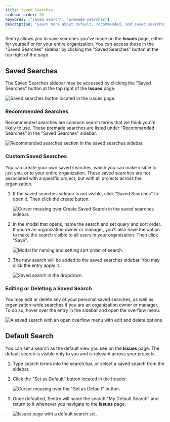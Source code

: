 ```yaml
---
title: Saved Searches
sidebar_order: 20
keywords: ["saved search", "premade searches"]
description: "Learn more about default, recommended, and saved searches."
---
```


Sentry allows you to save searches you've made on the **Issues** page, either for yourself or for your entire organization. You can access these in the "Saved Searches" sidebar by clicking the "Saved Searches" button at the top right of the page.


## Saved Searches

The Saved Searches sidebar may be accessed by clicking the "Saved Searches" button at the top right of the **Issues** page.

![Saved searches button located in the issues page.](search-saved-searches-button.png)

### Recommended Searches

Recommended searches are common search terms that we think you're likely to use. These premade searches are listed under "Recommended Searches" in the "Saved Searches" sidebar.

![Recommended searches section in the saved searches sidebar.](search-recommended.png)

### Custom Saved Searches

You can create your own saved searches, which you can make visible to just you, or to your entire organization. These saved searches are not associated with a specific project, but with all projects across the organization.

1. If the saved searches sidebar is not visible, click "Saved Searches" to open it. Then click the create button.

   ![Cursor mousing over Create Saved Search in the saved searches sidebar.](search-add-saved-search-step-one.png)

2. In the modal that opens, name the search and set query and sort order. If you're an organization owner or manager, you'll also have the option to make the search visible to all users in your organization. Then click "Save".

   ![Modal for naming and setting sort order of search.](search-add-saved-search-step-two.png)

3. The new search will be added to the saved searches sidebar. You may click the entry apply it.

   ![Saved search in the dropdown.](search-add-saved-search-step-three.png)

### Editing or Deleting a Saved Search

You may edit or delete any of your personal saved searches, as well as organization-wide searches if you are an organization owner or manager. To do so, hover over the entry in the sidebar and open the overflow menu.

![A saved search with an open overflow menu with edit and delete options](search-saved-search-edit-delete.png)

## Default Search

You can set a search as the default view you see on the **Issues** page. The default search is visible only to you and is relevant across your projects.

1. Type search terms into the search bar, or select a saved search from the sidebar.

2. Click the "Set as Default" button located in the header.

   ![Cursor mousing over the "Set as Default" button.](search-default-step-two.png)

3. Once defaulted, Sentry will name the search "My Default Search" and return to it whenever you navigate to the **Issues** page.

   ![Issues page with a default search set.](search-default-step-three.png)
